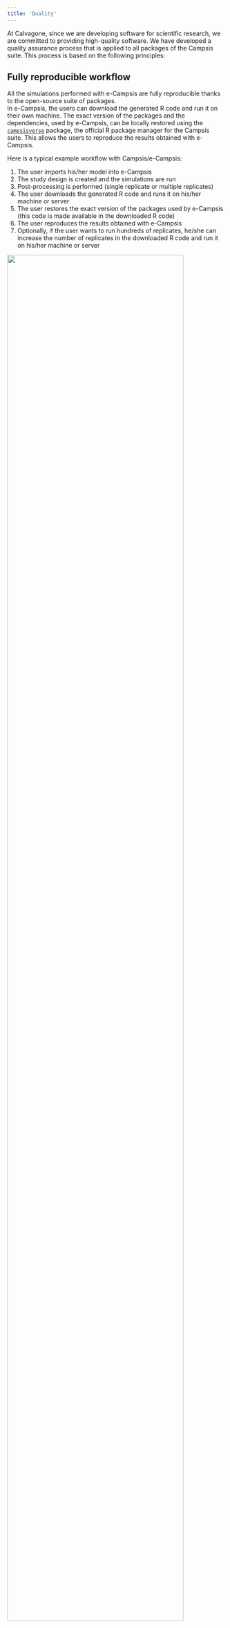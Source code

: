 ```yaml
---
title: 'Quality'
---
```


At Calvagone, since we are developing software for scientific research, we are committed to providing high-quality software. We have developed a quality assurance process that is applied to all packages of the Campsis suite. This process is based on the following principles:

## Fully reproducible workflow

All the simulations performed with e-Campsis are fully reproducible thanks to the open-source suite of packages.  
In e-Campsis, the users can download the generated R code and run it on their own machine. The exact version of the packages and the dependencies, used by e-Campsis, can be locally restored using the [`campsisverse`](https://github.com/Calvagone/campsisverse) package, the official R package manager for the Campsis suite. This allows the users to reproduce the results obtained with e-Campsis.

Here is a typical example workflow with Campsis/e-Campsis:

1. The user imports his/her model into e-Campsis
2. The study design is created and the simulations are run
3. Post-processing is performed (single replicate or multiple replicates)
4. The user downloads the generated R code and runs it on his/her machine or server
5. The user restores the exact version of the packages used by e-Campsis (this code is made available in the downloaded R code)
6. The user reproduces the results obtained with e-Campsis
7. Optionally, if the user wants to run hundreds of replicates, he/she can increase the number of replicates in the downloaded R code and run it on his/her machine or server

![](images/fully_reproducible_simulations.png){width=90%}

## Qualification of the Campsis suite

Although the Campsis suite can be installed easily with the [`campsisverse`](https://github.com/Calvagone/campsisverse) package, we have developed a qualification process to ensure that the Campsis suite is working properly on all platforms (local installation or server installation). This process is based on the following steps:

1. **Installation**: The Campsis suite is installed on a clean R environment.
2. **Qualification**: The Campsis suite is qualified using the [`campsisqual`](https://github.com/Calvagone/campsisqual) package and our qualification suite of models
3. **Reporting**: A report is output, signed digitally and serves as the proof of the qualification.

![](images/campsis_suite_qualification.png){width=90%}

In order to run the qualification process, the user must contact [Calvagone](mailto:campsis@calvagone.com) to obtain:

- The qualification suite of models
- The qualification report template
- The digital certificate and key

## Qualification of e-Campsis

Similarly to the qualification of the Campsis suite, our package e-Campsis, hosted on the Calvagone server (previously hosted on shinyapps.io), is qualified at every release as follows:

1. **Installation**: A [`Docker`](https://www.docker.com/) image of e-Campsis and the Campsis suite is made before every release.
2. **Qualification**: The image is qualified using the [`campsisqual`](https://github.com/Calvagone/campsisqual) package and our qualification suite of models
3. **Reporting**: A report is output for the specific version of e-Campsis. It is signed digitally and it serves as the proof of the qualification.

![](images/ecampsis_qualification.png){width=90%}

## Package quality assessment

Our report, besides showing the detailed results of the tests, also includes a quality assessment of every Campsis package. This assessment is based on the known [`riskmetric`](https://github.com/pharmaR/riskmetric) package, which provides a set of metrics to assess the quality of an R package. The metrics that were evaluated are listed below:

- **Has NEWS file?**: Has the package a NEWS file? This type of file is important to keep the users informed about the changes in the package.
- **Has vignettes?**: Does the package have vignettes? Vignettes are important to show the users how to use the package.
- **Has website?**: Does the package have one or more website(s)? A website is important to provide more information about the package and keep the users informed.
- **Has maintainer?**: Does the package have a maintainer? The maintainer is important to keep the package up-to-date.
- **Has license?**: Does the package have a license? A license is important to protect the package and the users. Our Campsis suite is licensed under the GPL-3 license. This basically means that you can use the software for free, you can modify it, and you can distribute it. However, if you distribute the software, you must also distribute the source code.
- **Package version in NEWS**: Is the current version of the packages detailed in the NEWS file? This is important to keep the users informed about the recent changes in the package.
- **Were tests successful?**: Were the tests successful? This is important to ensure that the package is working properly. This is a prerequisite for a successful qualification of the Campsis suite. All tests must pass.
- **Online code coverage URL?**: Is the code coverage of the package available online? Code coverage is important to ensure that the package is well tested. The code coverage of the Campsis suite is available online at [codecov.io](https://codecov.io/gh/Calvagone).
- **Has bug reports URL?**: Does the package have a URL for bug reports? This is important to keep the users informed about the bugs in the package.
- **Has source control?**: Does the package have source control? Source control is important to track every change made to the package.

For illustration, the quality assessment of the Campsis suite printed out in the report is shown below:

![](images/package_quality_assessment.png){width=75%}

## Online GitHub repositories

All packages of the Campsis suite are hosted on GitHub. The source code of the packages is available online. The list of repositories is available on our [home page](./index.html).  

Pull requests are welcome. If you want to contribute to the Campsis suite, please contact [Calvagone](mailto:campsis@calvagone.com).

## Online code coverage

The code coverage of the Campsis suite is available online at [codecov.io](https://codecov.io/gh/Calvagone). The code coverage shows that our packages are extensively tested.

This online code coverage allows the end users to check, at any time and for each package, the percentage of code tested, but also:

- follow this percentage over time
- check the code coverage of every function or script
- have a better understanding of the quality of the package

Again, if you want to contribute to the Campsis suite or add a few specific tests, please contact [Calvagone](mailto:campsis@calvagone.com).

## Software development life cycle

The Campsis suite follows a software development life cycle (SDLC) based on the Agile methodology. The Agile methodology is a set of principles for software development in which requirements and solutions evolve through the collaborative effort within our team. It promotes adaptive planning, evolutionary development, early delivery, and continuous improvement, and it encourages rapid and flexible response to change.

![](images/agile_methodology.png){width=50%}

1. **Requirements**: Requirements are tracked on GitHub thanks to
    - Calvagone feedback
    - Community feedback
2. **Design**
    - Design is discussed internally during meetings
    - Code is object-oriented (use of S4 class system in R)
    - Functional programming using `purrr` is extensively used
3. **Development**
    - R packages developed in RStudio
    - Use of Git as version control system
    - Use of Git branches (main/master, develop, feature branches)
    - Use of GitHub for collaboration
4. **Testing**
    - Unit tests, functional tests, non-regression and integration tests are implemented
    - Continuous integration using GitHub Actions (R CMD Check, run tests, build vignettes, code coverage)
    - Code is tested on Mac, Linux and Windows
5. **Deployment**
    - e-Campsis deployed on the Calvagone server (previously on shinyapps.io)
    - Packages released on GitHub/CRAN
    - Documentation is updated
    - Qualification reports are issued thanks to [`campsisqual`](https://github.com/Calvagone/campsisqual) and the qualification suite of models
6. **Review**
    - e-Campsis/Campsis used on a daily base at Calvagone for M&S projects
    - Feedback from the users is collected (online, during workshops) and is used to improve the software










